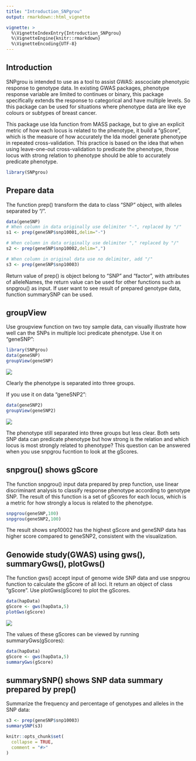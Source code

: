 ```yaml
---
title: "Introduction_SNPgrou"
output: rmarkdown::html_vignette

vignette: >
  %\VignetteIndexEntry{Introduction_SNPgrou}
  %\VignetteEngine{knitr::rmarkdown}
  %\VignetteEncoding{UTF-8}
---
```



## Introduction

SNPgrou is intended to use as a tool to assist GWAS: asscociate phenotypic response to genotype data. In existing GWAS packages, phenotype response variable are limited to continues or binary, this package specifically extends the response to categorical and have multiple levels. So this package can be used for situations where phenotype data are like eye colours or subtypes of breast cancer. 

This package use lda function from MASS package, but to give an explicit metric of how each locus is related to the phenotype, it build a "gScore", which is the measure of how accurately the lda model generate phenotype in repeated cross-validation. This practice is based on the idea that when using leave-one-out cross-validation to predicate the phenotype, those locus with strong relation to phenotype should be able to accurately predicate phenotype. 

```r
library(SNPgrou)
```


## Prepare data

The function prep() transform the data to class "SNP" object, with alleles separated by "/".

```r
data(geneSNP)
# When column in data originally use delimiter "-", replaced by "/"
s1 <- prep(geneSNP$snp10001,delim="-") 

# When column in data originally use delimiter "," replaced by "/"
s2 <- prep(geneSNP$snp10002,delim=",")

# When column in original data use no delimiter, add "/"
s3 <- prep(geneSNP$snp10003)    

```

Return value of prep() is object belong to "SNP" and "factor", with attributes of alleleNames, the return value can be used for other functions such as snpgrou() as input. If user want to see result of prepared genotype data, function summarySNP can be used.

## groupView

Use groupview function on two toy sample data, can visually illustrate how well can the SNPs in multiple loci predicate phenotype. Use it on "geneSNP":

``` r
library(SNPgrou)
data(geneSNP)
groupView(geneSNP)
```
![](../inst/extdata/Rplot_snpgrou.png)

Clearly the phenotype is separated into three groups.

If you use it on data "geneSNP2":

``` r
data(geneSNP2)
groupView(geneSNP2)
```
![](../inst/extdata/Rplot_snpgrou2.png)

The phenotype still separated into three groups but less clear. Both sets SNP data can predicate phenotype but how strong is the relation and which locus is most strongly related to phenotype? This question can be answered when you use snpgrou fucntion to look at the gScores.

## snpgrou() shows gScore

The function snpgrou() input data prepared by prep function, use linear discriminant analysis to classify response phenotype according to genotype SNP. The result of this function is a set of gScores for each locus, which is a metric for how strongly a locus is related to the phenotype.

```r
snpgrou(geneSNP,100)
snpgrou(geneSNP2,100)

```

The result shows snp10002 has the highest gScore and geneSNP data has higher score compared to geneSNP2, consistent with the visualization.


## Genowide study(GWAS) using gws(), summaryGws(), plotGws()
The function gws() accept input of genome wide SNP data and use snpgrou function to calculate the gScore of all loci. It return an object of class "gScore". Use plotGws(gScore) to plot the gScores.

```r
data(hapData)
gScore <- gws(hapData,5)
plotGws(gScore)

```
![](../inst/extdata/Rplot_GWS.png)

The values of these gScores can be viewed by running summaryGws(gScores):
```r
data(hapData)
gScore <- gws(hapData,5)
summaryGws(gScore)

```


## summarySNP() shows SNP data summary prepared by prep()

Summarize the frequency and percentage of genotypes and alleles in the SNP data:

```r
s3 <- prep(geneSNP$snp10003)
summarySNP(s3)

```

```r
knitr::opts_chunk$set(
  collapse = TRUE,
  comment = "#>"
)
```

